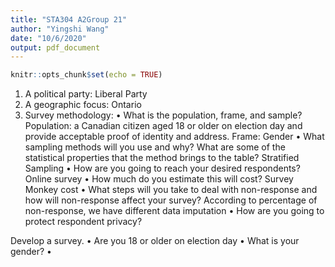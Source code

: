 ```yaml
---
title: "STA304 A2Group 21"
author: "Yingshi Wang"
date: "10/6/2020"
output: pdf_document
---
```


```r
knitr::opts_chunk$set(echo = TRUE)
```

1. A political party: Liberal Party
2. A geographic focus: Ontario
3. Survey methodology:
  • What is the population, frame, and sample?
  Population: a Canadian citizen aged 18 or older on election day and provide acceptable proof of identity and address.
  Frame: Gender
  • What sampling methods will you use and why? What are some of the statistical properties that the method brings to the table?
  Stratified Sampling
  • How are you going to reach your desired respondents?
  Online survey
  • How much do you estimate this will cost?
  Survey Monkey cost
  • What steps will you take to deal with non-response and how will non-response affect your survey?
  According to percentage of non-response, we have different data imputation
  • How are you going to protect respondent privacy?
  
  
Develop a survey. 
• Are you 18 or older on election day
• What is your gender?
• 

